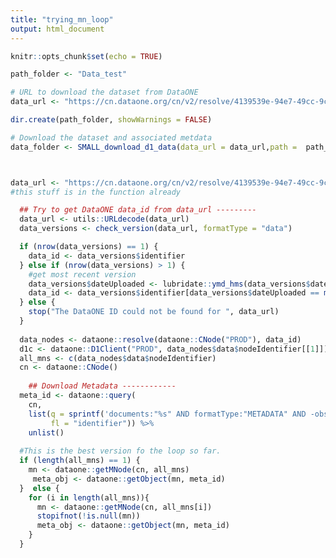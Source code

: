 ```yaml
---
title: "trying_mn_loop"
output: html_document
---
```


```r
knitr::opts_chunk$set(echo = TRUE)
```

```r


path_folder <- "Data_test"

# URL to download the dataset from DataONE
data_url <- "https://cn.dataone.org/cn/v2/resolve/4139539e-94e7-49cc-9c7a-5f879e438b16"

dir.create(path_folder, showWarnings = FALSE)

# Download the dataset and associated metdata 
data_folder <- SMALL_download_d1_data(data_url = data_url,path =  path_folder)




```

```r

data_url <- "https://cn.dataone.org/cn/v2/resolve/4139539e-94e7-49cc-9c7a-5f879e438b16"
#this stuff is in the function already

  ## Try to get DataONE data_id from data_url ---------
  data_url <- utils::URLdecode(data_url)
  data_versions <- check_version(data_url, formatType = "data")

  if (nrow(data_versions) == 1) {
    data_id <- data_versions$identifier
  } else if (nrow(data_versions) > 1) {
    #get most recent version
    data_versions$dateUploaded <- lubridate::ymd_hms(data_versions$dateUploaded)
    data_id <- data_versions$identifier[data_versions$dateUploaded == max(data_versions$dateUploaded)]
  } else {
    stop("The DataONE ID could not be found for ", data_url)
  }
  
  data_nodes <- dataone::resolve(dataone::CNode("PROD"), data_id)
  d1c <- dataone::D1Client("PROD", data_nodes$data$nodeIdentifier[[1]])
  all_mns <- c(data_nodes$data$nodeIdentifier)
  cn <- dataone::CNode()
  
    ## Download Metadata ------------
  meta_id <- dataone::query(
    cn,
    list(q = sprintf('documents:"%s" AND formatType:"METADATA" AND -obsoletedBy:*', data_id),
         fl = "identifier")) %>%
    unlist()
  
  #This is the best version fo the loop so far. 
  if (length(all_mns) == 1) {
    mn <- dataone::getMNode(cn, all_mns)
     meta_obj <- dataone::getObject(mn, meta_id) 
  }  else {
    for (i in length(all_mns)){
      mn <- dataone::getMNode(cn, all_mns[i])
      stopifnot(!is.null(mn))
      meta_obj <- dataone::getObject(mn, meta_id) 
    }
  }



```

